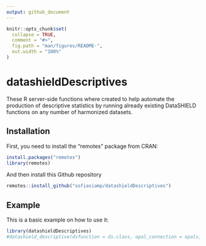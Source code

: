 ```yaml
---
output: github_document
---
```


<!-- README.md is generated from README.Rmd. Please edit that file -->

```r
knitr::opts_chunk$set(
  collapse = TRUE,
  comment = "#>",
  fig.path = "man/figures/README-",
  out.width = "100%"
)
```

# datashieldDescriptives

<!-- badges: start -->
<!-- badges: end -->

These R server-side functions where created to help automate the production of descriptive statistics by running already existing DataSHIELD functions on any number of harmonized datasets.

## Installation

First, you need to install the "remotes" package from CRAN:
``` r
install.packages("remotes")
library(remotes)
```
And then install this Github repository
``` r
remotes::install_github("sofiasiamp/datashieldDescriptives")
```

## Example

This is a basic example on how to use it:

```r
library(datashieldDescriptives)
#datashield_descriptive(dsfunction = ds.class, opal_connection = opals, df = "D")
```

